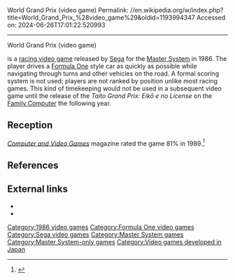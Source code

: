 World Grand Prix (video game)
Permalink: //en.wikipedia.org/w/index.php?title=World_Grand_Prix_%28video_game%29&oldid=1193994347
Accessed on: 2024-06-26T17:01:22.520993



------
World Grand Prix (video game)
{{more footnotes|date=December 2015}}
{{Infobox video game
|title = World Grand Prix
|image = World Grand Prix EU Cover.jpg
|caption = European cover art
|developer = [[Sega]]
|publisher = Sega
|released = {{Video game release|JP|September 21, 1986|NA|October 1986<ref>{{cite news |title=Availability Update |work=[[Computer Entertainer]] |date=November 1986 |page=14 |url=http://www.ataricompendium.com/archives/newsletters/video_game_update/computer_entertainer_nov86.pdf#page=14}}</ref>|EU|November 1987}}
|genre = [[Formula One]] [[Racing video game|racing]]
|modes = [[Single-player]]
|platforms = [[Master System]]
}}

{{nihongo|'''''World Grand Prix'''''|ザ・サーキット||"The Circuit"}} is a [[racing video game]] released by [[Sega]] for the [[Master System]] in 1986. The player drives a [[Formula One]] style car as quickly as possible while navigating through turns and other vehicles on the road. A formal scoring system is not used; players are not ranked by position unlike most racing games. This kind of timekeeping would not be used in a subsequent video game until the release of the ''Taito Grand Prix: Eikō e no License'' on the [[Nintendo Entertainment System|Family Computer]] the following year.

==Reception==
''[[Computer and Video Games]]'' magazine rated the game 81% in 1989.<ref name="CVG">{{cite journal |title=Complete Games Guide |journal=[[Computer and Video Games]] |date=16 October 1989 |issue=Complete Guide to Consoles |pages=46–77 |url=https://retrocdn.net/images/9/98/CompleteGuideToConsoles_UK_01.pdf#page=46}}</ref>

==References==
{{reflist}}

==External links==
* {{mobygames|/world-grand-prix/mobyrank}}
* {{IAg|segasms_World_Grand_Prix_Rev_2_1986_Sega_US}}

{{Formula One games}}

{{DEFAULTSORT:World Grand Prix}}
[[Category:1986 video games]]
[[Category:Formula One video games]]
[[Category:Sega video games]]
[[Category:Master System games]]
[[Category:Master System-only games]]
[[Category:Video games developed in Japan]]

{{racing-videogame-stub}}